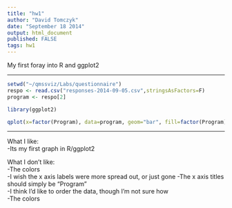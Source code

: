 ```yaml
---
title: "hw1"
author: "David Tomczyk"
date: "September 18 2014"
output: html_document
published: FALSE
tags: hw1
---
```


My first foray into R and ggplot2

---



```r

setwd("~/qmssviz/Labs/questionnaire")
respo <- read.csv("responses-2014-09-05.csv",stringsAsFactors=F)
program <- respo[2]

library(ggplot2)

qplot(x=factor(Program), data=program, geom="bar", fill=factor(Program))

```
---
What I like:  
-Its my first graph in R/ggplot2

What I don't like:  
-The colors  
-I wish the x axis labels were more spread out, or just gone 
-The x axis titles should simply be "Program"  
-I think I'd like to order the data, though I'm not sure how  
-The colors  
